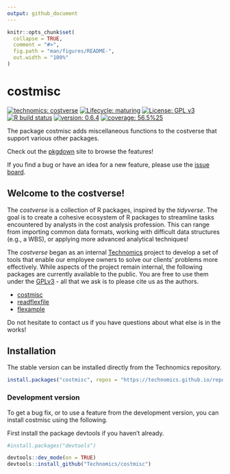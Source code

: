 ```yaml
---
output: github_document
---
```


<!-- README.md is generated from README.Rmd. Please edit that file -->

```r
knitr::opts_chunk$set(
  collapse = TRUE,
  comment = "#>",
  fig.path = "man/figures/README-",
  out.width = "100%"
)
```

# costmisc

<!-- badges: start -->
[![technomics: costverse](https://img.shields.io/badge/technomics-costverse-EAC435.svg)](https://github.com/technomics)
[![Lifecycle: maturing](https://img.shields.io/badge/lifecycle-maturing-blue.svg)](https://www.tidyverse.org/lifecycle/#maturing)
[![License: GPL v3](https://img.shields.io/badge/License-GPLv3-blue.svg)](https://www.gnu.org/licenses/gpl-3.0)
[![R build status](https://github.com/Technomics/costmisc/workflows/R-CMD-check/badge.svg)](https://github.com/Technomics/costmisc/actions)
[![version: 0.6.4](https://img.shields.io/badge/version-0.6.4-blue.svg)]()
[![coverage: 56.5%25](https://img.shields.io/badge/coverage-56.5%25-yellow.svg)](https://cran.r-project.org/web/packages/covr/vignettes/how_it_works.html)
<!-- badges: end -->

The package costmisc adds miscellaneous functions to the costverse that support various other packages.

Check out the [pkgdown](https://technomics.github.io/costmisc/) site to browse the features!

If you find a bug or have an idea for a new feature, please use the [issue board](https://github.com/Technomics/costmisc/issues).

## Welcome to the costverse!

The *costverse* is a collection of R packages, inspired by the *tidyverse*. The goal is to create a cohesive ecosystem of R packages to streamline tasks encountered by analysts in the cost analysis profession. This can range from importing common data formats, working with difficult data structures (e.g., a WBS), or applying more advanced analytical techniques!

The *costverse* began as an internal [Technomics](https://www.technomics.net/) project to develop a set of tools that enable our employee owners to solve our clients’ problems more effectively. While aspects of the project remain internal, the following packages are currently available to the public. You are free to use them under the [GPLv3](https://www.gnu.org/licenses/gpl-3.0.en.html) - all that we ask is to please cite us as the authors.

 - [costmisc](https://github.com/Technomics/costmisc/)
 - [readflexfile](https://github.com/Technomics/readflexfile/)
 - [flexample](https://github.com/Technomics/flexample/)
 
Do not hesitate to contact us if you have questions about what else is in the works!

## Installation

The stable version can be installed directly from the Technomics repository.

```r
install.packages("costmisc", repos = "https://technomics.github.io/repo/")
```

### Development version

To get a bug fix, or to use a feature from the development version, you can install costmisc using the following. 

First install the package devtools if you haven't already.

```r
#install.packages("devtools")

devtools::dev_mode(on = TRUE)
devtools::install_github("Technomics/costmisc")
```
